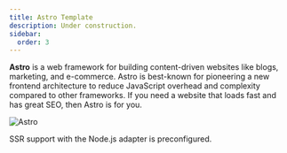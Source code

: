 ```yaml
---
title: Astro Template
description: Under construction.
sidebar:
  order: 3
---
```


**Astro** is a web framework for building content-driven websites like blogs, marketing,
and e-commerce. Astro is best-known for pioneering a new frontend architecture to
reduce JavaScript overhead and complexity compared to other frameworks.
If you need a website that loads fast and has great SEO, then Astro is for you.

![Astro](../../../../assets/astro-logo-light-gradient.png)

SSR support with the Node.js adapter is preconfigured.
